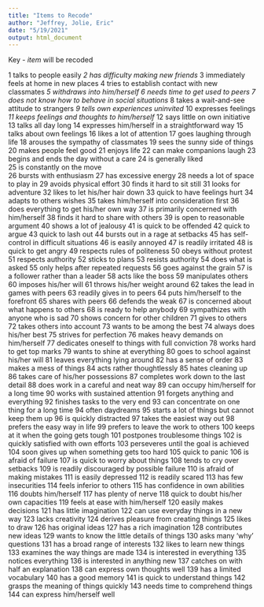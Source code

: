 ```yaml
---
title: "Items to Recode"
author: "Jeffrey, Jolie, Eric"
date: "5/19/2021"
output: html_document
---
```

Key - *item* will be recoded

1  talks to people easily 
*2  has difficulty making new friends *
3  immediately feels at home in new places 
4 tries to establish contact with new classmates 
*5  withdraws into him/herself *
*6  needs time to get used to peers *
*7  does not know how to behave in social situations *
8  takes a wait-and-see attitude to strangers 
*9  tells own experiences uninvited *
10  expresses feelings 
*11  keeps feelings and thoughts to him/herself *
12  says little on own initiative 
13  talks all day long 
14  expresses him/herself in a straightforward way 
15  talks about own feelings 
16  likes a lot of attention 
17  goes laughing through life 
18  arouses the sympathy of classmates 
19  sees the sunny side of things 
20  makes people feel good 
21  enjoys life 
22  can make companions laugh 
23  begins and ends the day without a care 
24  is generally liked   
25  is constantly on the move  
26  bursts with enthusiasm 
27  has excessive energy
28  needs a lot of space to play in 
29  avoids physical effort
30  finds it hard to sit still 
31  looks for adventure 
32  likes to let his/her hair down 
33  quick to have feelings hurt 
34  adapts to others wishes 
35  takes him/herself into consideration first 
36  does everything to get his/her own way 
37  is primarily concerned with him/herself 
38  finds it hard to share with others 
39  is open to reasonable argument 
40  shows a lot of jealousy 
41  is quick to be offended 
42  quick to argue 
43  quick to lash out 
44  bursts out in a rage at setbacks 
45  has self-control in difficult situations 
46  is easily annoyed 
47  is readily irritated 
48  is quick to get angry 
49  respects rules of politeness 
50  obeys without protest 
51  respects authority 
52  sticks to plans 
53  resists authority 
54  does what is asked 
55  only helps after repeated requests 
56  goes against the grain 
57  is a follower rather than a leader 
58  acts like the boss 
59  manipulates others 
60  imposes his/her will 
61  throws his/her weight around 
62  takes the lead in games with peers 
63  readily gives in to peers 
64  puts him/herself to the forefront 
65  shares with peers 
66  defends the weak 
67  is concerned about what happens to others 
68  is ready to help anybody 
69  sympathizes with anyone who is sad 
70  shows concern for other children 
71  gives to others 
72  takes others into account 
73  wants to be among the best 
74  always does his/her best 
75  strives for perfection 
76  makes heavy demands on him/herself 
77  dedicates oneself to things with full conviction 
78  works hard to get top marks 
79  wants to shine at everything 
80  goes to school against his/her will 
81  leaves everything lying around 
82  has a sense of order 
83  makes a mess of things 
84  acts rather thoughtlessly 
85  hates cleaning up 
86  takes care of his/her possessions 
87  completes work down to the last detail 
88  does work in a careful and neat way 
89  can occupy him/herself for a long time 
90  works with sustained attention 
91  forgets anything and everything 
92  finishes tasks to the very end 
93  can concentrate on one thing for a long time 
94  often daydreams 
95  starts a lot of things but cannot keep them up 
96  is quickly distracted 
97  takes the easiest way out 
98  prefers the easy way in life 
99  prefers to leave the work to others 
100  keeps at it when the going gets tough 
101  postpones troublesome things 
102  is quickly satisfied with own efforts 
103  perseveres until the goal is achieved 
104  soon gives up when something gets too hard 
105  quick to panic 
106  is afraid of failure 
107  is quick to worry about things 
108  tends to cry over setbacks 
109  is readily discouraged by possible failure 
110  is afraid of making mistakes 
111  is easily depressed 
112  is readily scared 
113  has few insecurities 
114  feels inferior to others 
115  has confidence in own abilities 
116  doubts him/herself 
117  has plenty of nerve 
118  quick to doubt his/her own capacities 
119  feels at ease with him/herself 
120  easily makes decisions 
121  has little imagination 
122  can use everyday things in a new way 
123  lacks creativity 
124  derives pleasure from creating things 
125  likes to draw 
126  has original ideas 
127  has a rich imagination 
128  contributes new ideas 
129  wants to know the little details of things 
130  asks many 'why' questions 
131  has a broad range of interests 
132  likes to learn new things 
133  examines the way things are made 
134  is interested in everything 
135  notices everything 
136  is interested in anything new 
137  catches on with half an explanation 
138  can express own thoughts well 
139  has a limited vocabulary 
140  has a good memory
141  is quick to understand things 
142  grasps the meaning of things quickly 
143  needs time to comprehend things 
144  can express him/herself well 
